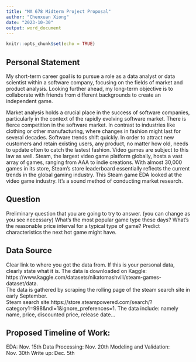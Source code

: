 ```yaml
---
title: "MA 678 Midterm Project Proposal"
author: "Chenxuan Xiong"
date: "2023-10-30"
output: word_document
---
```


```r
knitr::opts_chunk$set(echo = TRUE)
```

## Personal Statement
My short-term career goal is to pursue a role as a data analyst or data scientist within a software company, focusing on the fields of market and product analysis. Looking further ahead, my long-term objective is to collaborate with friends from different backgrounds to create an independent game.  

 Market analysis holds a crucial place in the success of software companies, particularly in the context of the rapidly evolving software market. There is fierce competition in the software market. In contrast to industries like clothing or other manufacturing, where changes in fashion might last for several decades. Software trends shift quickly. In order to attract new customers and retain existing users, any product, no matter how old, needs to update often to catch the lastest fashion. Video games are subject to this law as well. Steam, the largest video game platform globally, hosts a vast array of games, ranging from AAA to indie creations. With almost 30,000 games in its store, Steam's store leaderboard essentially reflects the current trends in the global gaming industry. This Steam game EDA looked at the video game industry. It's a sound method of conducting market research.




## Question
Preliminary question that you are going to try to answer. (you can change as you see necessary)
What's the most popular game type these days?
What's the reasonable price interval for a typical type of game?
Predict characteristics the next hot game might have.


## Data Source
Clear link to where you got the data from.  If this is your personal data, clearly state what it is.
The data is downloaded on Kaggle: https://www.kaggle.com/datasets/nikatomashvili/steam-games-dataset/data.    
The data is gathered by scraping the rolling page of the steam search site in early September.  
Steam search site:https://store.steampowered.com/search/?category1=998&ndl=1&ignore_preferences=1. 
The data include: namely name, price, discounted price, release date...    


## Proposed Timeline of Work: 
EDA: Nov. 15th
Data Processing: Nov. 20th
Modeling and Validation: Nov. 30th
Write up: Dec. 5th













